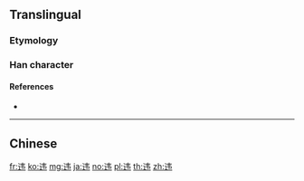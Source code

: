 {{character info/new}}
{{also|違}}
==Translingual==

===Etymology===
{{Han simp|違|f=韋|t=韦}}

===Han character===
{{Han char|rn=162|rad=辵|as=04|sn=8|four=|canj=YQS|ids=⿰辶韦}}

====References====
* {{Han ref|kx=1254.171|hdz=63818.070|uh=8FDD|ud=36829}}

----

==Chinese==
{{zh-see|違}}

[[fr:违]]
[[ko:违]]
[[mg:违]]
[[ja:违]]
[[no:违]]
[[pl:违]]
[[th:违]]
[[zh:违]]